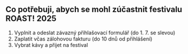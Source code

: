 ## Co potřebuji, abych se mohl zúčastnit festivalu ROAST! 2025

1. Vyplnit a odeslat závazný přihlašovací formulář (do 1. 7. se slevou)
2. Zaplatit včas zálohovou fakturu (do 10 dnů od přihlášení)
3. Vybrat kávy a přijet na festival
